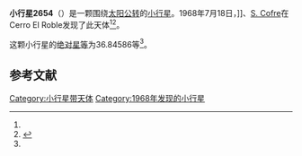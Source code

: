 {{Infobox planet
| bgcolour = #FFFFC0
| name = 2654 Ristenpart
| symbol = 
| image = 
| caption = 
| discovery = yes
| discovery_ref = 
| discoverer = {{link-en|卡洛斯·托雷斯|Carlos Torres (astronomer)}}]]、[[S._Cofre|S. Cofre]]
| discovery_site = [[Cerro_El_Roble|Cerro El Roble]] 
| discovered = 1968年7月18日
| designations = yes
| mp_name = 
| named_after = 
| alt_names = 1968 OG/ 1978 JA1
| mp_category = [[主带小行星|主带小行星]]
| orbit_ref = <ref name="a">[http://ssd.jpl.nasa.gov/sbdb.cgi?sstr=2654 2654 Ristenpart] {{Wayback|url=http://ssd.jpl.nasa.gov/sbdb.cgi?sstr=2654 |date=20201130174241 }}，小行星數據庫瀏覽器（JPL Small-Body Database Browser）－[[美国国家航空航天局|美国国家航空航天局]]喷气推进实验室</ref>
| epoch = 2456400.5 (2013年4月18日更新)
| aphelion = {{convert|3.3366972|AU|km|3|abbr=on|lk=out}}
| perihelion = {{convert|2.7768952|AU|km|3|abbr=on}}
| semimajor = {{convert|3.0567962|AU|km|3|abbr=on}}
| eccentricity = 0.0915668
| period = 1952.082449 [[日|日]]<br />5.34[[儒略年|儒略年]]
| avg_speed = 
| inclination = 7.43627
| asc_node = 206.70438
| mean_anomaly = 
| arg_peri = 36.84586
| satellites = 
| physical_characteristics = yes
| dimensions = 
| mass = 
| density = 
| surface_grav = 
| escape_velocity = 
| sidereal_day = 
| axial_tilt = 
| pole_ecliptic_lat = 
| pole_ecliptic_lon = 
| albedo = 
| temperatures= 
| temp_name1 = 
| mean_temp_1 = 
| max_temp_1 = 
| temp_name2 = 
| max_temp_2 = 
| spectral_type = 
| abs_magnitude = 36.84586
}}

'''小行星2654'''（{{lang-en|2654 Ristenpart}}）是一颗围绕[[太阳|太阳]][[公转|公转]]的[[小行星|小行星]]。1968年7月18日，{{link-en|卡洛斯·托雷斯|Carlos Torres (astronomer)}}]]、[[S._Cofre|S. Cofre]]在Cerro El Roble发现了此天体<ref name="a" /><ref>{{cite news|title=小行星列表|url=http://cfa-www.harvard.edu/iau/lists/NumberedMPs.txt|accessdate=2013-07-08|newspaper=哈佛大学|archive-date=2008-05-17|archive-url=https://web.archive.org/web/20080517010638/http://cfa-www.harvard.edu/iau/lists/NumberedMPs.txt|dead-url=no}}</ref>。

这颗小行星的[[绝对星等|绝对星等]]为36.84586等<ref name="a" />。

==参考文献==
{{reflist}}
{{Minor Planet Number|[[小行星2653|小行星2653]]|[[小行星2655|小行星2655]]}}

{{小天体}}

[[Category:小行星带天体|Category:小行星带天体]]
[[Category:1968年发现的小行星|Category:1968年发现的小行星]]

{{asteroid-stub}}